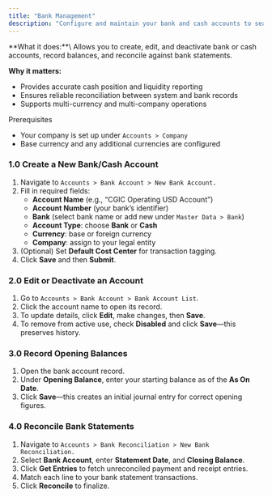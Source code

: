 ```yaml
---
title: "Bank Management"
description: "Configure and maintain your bank and cash accounts to seamlessly record transactions and reconcile statements in the CGIC App."
---
```


<Accordion title="Overview">
  **What it does:**\
  Allows you to create, edit, and deactivate bank or cash accounts, record balances, and reconcile against bank statements.

  **Why it matters:**

  - Provides accurate cash position and liquidity reporting
  - Ensures reliable reconciliation between system and bank records
  - Supports multi-currency and multi-company operations
</Accordion>

<Info>
  Prerequisites

  - Your company is set up under `Accounts > Company`
  - Base currency and any additional currencies are configured
</Info>

### 1.0 Create a New Bank/Cash Account

1. Navigate to `Accounts > Bank Account > New Bank Account.`
2. Fill in required fields:
   - **Account Name** (e.g., “CGIC Operating USD Account”)
   - **Account Number** (your bank’s identifier)
   - **Bank** (select bank name or add new under `Master Data > Bank`)
   - **Account Type**: choose **Bank** or **Cash**
   - **Currency**: base or foreign currency
   - **Company**: assign to your legal entity
3. (Optional) Set **Default Cost Center** for transaction tagging.
4. Click **Save** and then **Submit**.

### 2.0 Edit or Deactivate an Account

1. Go to `Accounts > Bank Account > Bank Account List`.
2. Click the account name to open its record.
3. To update details, click **Edit**, make changes, then **Save**.
4. To remove from active use, check **Disabled** and click **Save**—this preserves history.

### 3.0  Record Opening Balances

1. Open the bank account record.
2. Under **Opening Balance**, enter your starting balance as of the **As On Date**.
3. Click **Save**—this creates an initial journal entry for correct opening figures.

### 4.0 Reconcile Bank Statements

1. Navigate to `Accounts > Bank Reconciliation > New Bank Reconciliation.`
2. Select **Bank Account**, enter **Statement Date**, and **Closing Balance**.
3. Click **Get Entries** to fetch unreconciled payment and receipt entries.
4. Match each line to your bank statement transactions.
5. Click **Reconcile** to finalize.